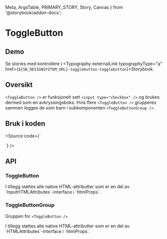   Meta,
  ArgsTable,
  PRIMARY_STORY,
  Story,
  Canvas
} from '@storybook/addon-docs';

<Meta title="Design system/ToggleButton/API" component={ToggleButton} />

# ToggleButton

<ComponentLinkRow
  docsHref="https://design.domstol.no/987b33f71/p/93162b-togglebutton/b/5004f4"
  figmaHref="https://www.figma.com/file/ewqSDmkgqDQ5PyOsRp4V5b/?node-id=6990%3A142094"
  githubHref="https://github.com/domstolene/designsystem/tree/master/components/src/components/ToggleButton"
/>

## Demo

<Canvas>
  <Story id="design-system-togglebutton-togglebutton--default" />
</Canvas>
<Canvas>
  <Story id="design-system-togglebutton-togglebuttongroup--default" />
</Canvas>

Se stories med kontrollere i <Typography externalLink typographyType="a" href={`${SB_DESIGNSYSTEM_URL}-togglebutton-togglebutton`}>Storybook</Typography>.

## Oversikt

`<ToggleButton />` er funksjonelt sett `<input type="checkbox" />` og brukes dermed som en avkryssingsboks. Hvis flere `<ToggleButton />` grupperes sammen legges de som barn i subkomponenten `<ToggleButtonGroup />`.

## Bruk i koden

<Source code={`

<ToggleButton text="Tekst" />

<ToggleButtonGroup>
  <ToggleButton text="Tekst" />
  <ToggleButton text="Tekst" />
</ToggleButtonGroup>
`} />

## API

### ToggleButton

<ArgsTable story={PRIMARY_STORY} />
I tillegg støttes alle native HTML-attributter som er en del av `InputHTMLAttributes<HTMLInputElement>`-interface i `htmlProps`.

### ToggleButtonGroup

Gruppen for `<ToggleButton />`.

<ArgsTable of={ToggleButtonGroup} />
I tillegg støttes alle native HTML-attributter som er en del av `HTMLAttributes<HTMLDivElement>`-interface i `htmlProps`.
